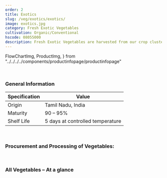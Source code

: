 ```yaml
---
order: 2
title: Exotics
slug: /veg/exotics/exotics/
image: exotics.jpg
category: Fresh Exotic Vegetables
cultivation: Organic/Conventional
hscode: 08055000
description: Fresh Exotic Vegetables are harvested from our crop clusters in the Nilgiri hills on a daily basis, processed and then distributed to domestic as well as international buyers. Our Supply chain is demand driven and helps in reducing the transit time from farm to table. This ensures freshness and reduces post-harvest loss.
---
```


  FlowChartImg,
  ProductImg,
} from "../../../../components/productinfopage/productinfopage"

<Container>
  <Wrapper topmargin bottommargin topmarginmobile>
    <Productinfopage
      title={props.pageContext.frontmatter.title}
      description={props.pageContext.frontmatter.description}
      cultivation={props.pageContext.frontmatter.cultivation}
      hscode={props.pageContext.frontmatter.hscode}
      category={props.pageContext.frontmatter.category}
      imgageprop={AvailabilityChart}
    />

<br />

### General Information

| Specification | Value                            |
| ------------- | -------------------------------- |
| Origin        | Tamil Nadu, India                |
| Maturity      | 90 – 95%                         |
| Shelf Life    | 5 days at controlled temperature |

<br />

### Procurement and Processing of Vegetables:

<FlowChartImg src={FlowChart} alt="product photo" />

<br />

### All Vegetables – At a glance

  <ProductlistSub/> 
  </Wrapper>
</Container>
